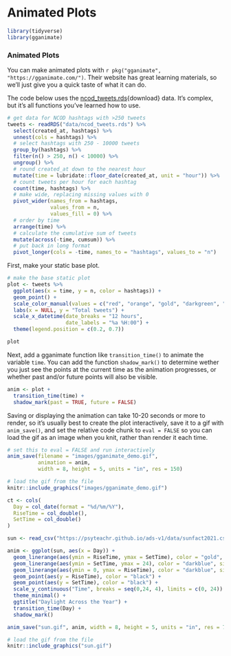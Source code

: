 # Animated Plots

```r
library(tidyverse)
library(gganimate)
```


### Animated Plots

You can make animated plots with `r pkg("gganimate", "https://gganimate.com/")`. Their website has great learning materials, so we'll just give you a quick taste of what it can do.

The code below uses the [ncod_tweets.rds](data/ncod_tweets.rds){download} data. It's complex, but it's all functions you've learned how to use. 

```r
# get data for NCOD hashtags with >250 tweets
tweets <- readRDS("data/ncod_tweets.rds") %>%
  select(created_at, hashtags) %>%
  unnest(cols = hashtags) %>%
  # select hashtags with 250 - 10000 tweets
  group_by(hashtags) %>%
  filter(n() > 250, n() < 10000) %>%
  ungroup() %>%
  # round created_at down to the nearest hour
  mutate(time = lubridate::floor_date(created_at, unit = "hour")) %>%
  # count tweets per hour for each hashtag
  count(time, hashtags) %>%
  # make wide, replacing missing values with 0
  pivot_wider(names_from = hashtags, 
              values_from = n, 
              values_fill = 0) %>%
  # order by time 
  arrange(time) %>%
  # calculate the cumulative sum of tweets
  mutate(across(-time, cumsum)) %>%
  # put back in long format
  pivot_longer(cols = -time, names_to = "hashtags", values_to = "n")
```

First, make your static base plot.

```r
# make the base static plot
plot <- tweets %>%
  ggplot(aes(x = time, y = n, color = hashtags)) +
  geom_point() +
  scale_color_manual(values = c("red", "orange", "gold", "darkgreen", "blue", "purple")) +
  labs(x = NULL, y = "Total tweets") +
  scale_x_datetime(date_breaks = "12 hours",
                   date_labels = "%a %H:00") +
  theme(legend.position = c(0.2, 0.7))

plot
```

Next, add a gganimate function like `transition_time()` to animate the variable `time`. You can add the function `shadow_mark()` to determine wether you just see the points at the current time as the animation progresses, or whether past and/or future points will also be visible.


```r
anim <- plot +
  transition_time(time) +
  shadow_mark(past = TRUE, future = FALSE)
```

Saving or displaying the animation can take 10-20 seconds or more to render, so it's usually best to create the plot interactively, save it to a gif with `anim_save()`, and set the relative code chunk to `eval = FALSE` so you can load the gif as an image when you knit, rather than render it each time.

```r
# set this to eval = FALSE and run interactively
anim_save(filename = "images/gganimate_demo.gif",
          animation = anim,
          width = 8, height = 5, units = "in", res = 150)
```

```r
# load the gif from the file
knitr::include_graphics("images/gganimate_demo.gif")
```


```r
ct <- cols(
  Day = col_date(format = "%d/%m/%Y"),
  RiseTime = col_double(),
  SetTime = col_double()
)

sun <- read_csv("https://psyteachr.github.io/ads-v1/data/sunfact2021.csv", col_types = ct)
```


```r
anim <- ggplot(sun, aes(x = Day)) +
  geom_linerange(aes(ymin = RiseTime, ymax = SetTime), color = "gold", size = 2) +
  geom_linerange(aes(ymin = SetTime, ymax = 24), color = "darkblue", size = 2) +
  geom_linerange(aes(ymin = 0, ymax = RiseTime), color = "darkblue", size = 2) +
  geom_point(aes(y = RiseTime), color = "black") +
  geom_point(aes(y = SetTime), color = "black") +
  scale_y_continuous("Time", breaks = seq(0,24, 4), limits = c(0, 24)) +
  theme_minimal() +
  ggtitle("Daylight Across the Year") +
  transition_time(Day) +
  shadow_mark()

anim_save("sun.gif", anim, width = 8, height = 5, units = "in", res = 72)
```

```r
# load the gif from the file
knitr::include_graphics("sun.gif")
```

